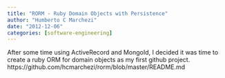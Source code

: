 ```yaml
---
title: "RORM - Ruby Domain Objects with Persistence"
author: "Humberto C Marchezi"
date: "2012-12-06"
categories: [software-engineering]
---
```


<div dir="ltr" style="text-align: left;" trbidi="on">

After some time using ActiveRecord and MongoId, I decided it was time to
create a ruby ORM for domain objects as my first github project.  
https://github.com/hcmarchezi/rorm/blob/master/README.md  
  

</div>
